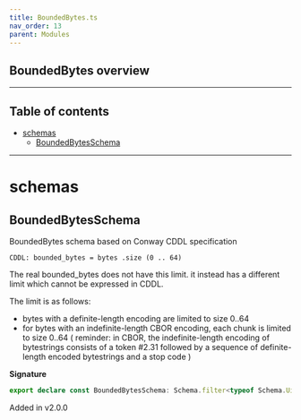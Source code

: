 ```yaml
---
title: BoundedBytes.ts
nav_order: 13
parent: Modules
---
```


## BoundedBytes overview

---

<h2 className="text-delta">Table of contents</h2>

- [schemas](#schemas)
  - [BoundedBytesSchema](#boundedbytesschema)

---

# schemas

## BoundedBytesSchema

BoundedBytes schema based on Conway CDDL specification

```
CDDL: bounded_bytes = bytes .size (0 .. 64)
```

The real bounded_bytes does not have this limit. it instead has
a different limit which cannot be expressed in CDDL.

The limit is as follows:

- bytes with a definite-length encoding are limited to size 0..64
- for bytes with an indefinite-length CBOR encoding, each chunk is
  limited to size 0..64
  ( reminder: in CBOR, the indefinite-length encoding of
  bytestrings consists of a token #2.31 followed by a sequence
  of definite-length encoded bytestrings and a stop code )

**Signature**

```ts
export declare const BoundedBytesSchema: Schema.filter<typeof Schema.Uint8ArrayFromSelf>
```

Added in v2.0.0
